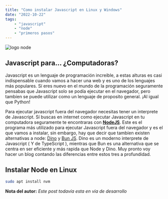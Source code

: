 ```yaml
---
title: "Como instalar Javascript en Linux y Windows"
date: "2022-10-22"
tags:
    - "javascript"
    - "node"
    - "primeros pasos"
---
```


![logo node](/node-js-logo.svg)

## Javascript para... ¿Computadoras?

Javascript es un lenguaje de programación increible, a estas alturas es casi indispensable cuando vamos a hacer una web y es uno de los lenguajes más populares. Sí eres nuevo en el mundo de la programación seguramente pensabas que Javascript solo se podía ejecutar en el navegador, pero tambíen se puede utilizar como un lenguaje de proposito general. ¡Al igual que Python!

Para ejecutar javascript fuera del navegador necesitas tener un interprete de Javascript. Sí buscas en internet como ejecutar Javascript en tu computadora seguramente te encontraras con **[NodeJS](https://nodejs.org/es/)**. Este es el programa más utilizado para ejecutar Javascript fuera del navegador y es el que vamos a instalar, sin embargo, hay que decir que tambíen existen alternativas a node: [Dino](https://deno.land/) y [Bun JS](https://bun.sh/). Dino es un moderno interprete de Javascript ( Y de TypeScript ), mientras que Bun es una alternativa que se centra en ser eficiente y más rapida que Node y Dino. Muy pronto voy hacer un blog contando las diferencias entre estos tres a profundidad.

## Instalar Node en Linux

```bash
sudo apt install nvm
```

**Nota del autor:** *Este post todavía esta en via de desarrollo*